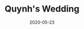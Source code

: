 ---
slug: "/Quynh-wedding"
cover: "./quynh-wedding_2.jpg"
date: "2020-05-23"
title: "Quynh's Wedding"
areas:
  - Where there is love there is life.
---